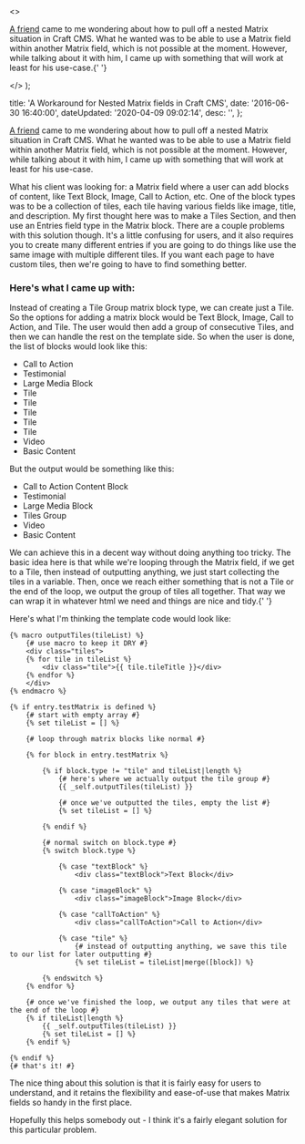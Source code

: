   <>
    <p>
      <a href="http://braddielman.com/">A friend</a> came to me wondering about
      how to pull off a nested Matrix situation in Craft CMS. What he wanted was
      to be able to use a Matrix field within another Matrix field, which is not
      possible at the moment. However, while talking about it with him, I came
      up with something that will work at least for his use-case.{' '}
    </p>
  </>
);


  title: 'A Workaround for Nested Matrix fields in Craft CMS',
  date: '2016-06-30 16:40:00',
  dateUpdated: '2020-04-09 09:02:14',
  desc: '',
};

[A friend](http://braddielman.com/) came to me wondering about how to pull off a nested Matrix situation in Craft CMS. What he wanted was to be able to use a Matrix field within another Matrix field, which is not possible at the moment. However, while talking about it with him, I came up with something that will work at least for his use-case.

What his client was looking for: a Matrix field where a user can add blocks of content, like Text Block, Image, Call to Action, etc. One of the block types was to be a collection of tiles, each tile having various fields like image, title, and description. My first thought here was to make a Tiles Section, and then use an Entries field type in the Matrix block. There are a couple problems with this solution though. It's a little confusing for users, and it also requires you to create many different entries if you are going to do things like use the same image with multiple different tiles. If you want each page to have custom tiles, then we're going to have to find something better.

### Here's what I came up with:

Instead of creating a Tile Group matrix block type, we can create just a Tile. So the options for adding a matrix block would be Text Block, Image, Call to Action, and Tile. The user would then add a group of consecutive Tiles, and then we can handle the rest on the template side. So when the user is done, the list of blocks would look like this:

- Call to Action
- Testimonial
- Large Media Block
- Tile
- Tile
- Tile
- Tile
- Tile
- Video
- Basic Content

But the output would be something like this:

- Call to Action Content Block
- Testimonial
- Large Media Block
- Tiles Group
- Video
- Basic Content

We can achieve this in a decent way without doing anything too tricky. The basic idea here is that while we're looping through the Matrix field, if we get to a Tile, then instead of outputting anything, we just start collecting the tiles in a variable. Then, once we reach either something that is not a Tile or the end of the loop, we output the group of tiles all together. That way we can wrap it in whatever html we need and things are nice and tidy.{' '}

Here's what I'm thinking the template code would look like:

```twig
{% macro outputTiles(tileList) %}
    {# use macro to keep it DRY #}
    <div class="tiles">
    {% for tile in tileList %}
        <div class="tile">{{ tile.tileTitle }}</div>
    {% endfor %}
    </div>
{% endmacro %}

{% if entry.testMatrix is defined %}
    {# start with empty array #}
    {% set tileList = [] %}

    {# loop through matrix blocks like normal #}

    {% for block in entry.testMatrix %}

        {% if block.type != "tile" and tileList|length %}
            {# here's where we actually output the tile group #}
            {{ _self.outputTiles(tileList) }}

            {# once we've outputted the tiles, empty the list #}
            {% set tileList = [] %}

        {% endif %}

        {# normal switch on block.type #}
        {% switch block.type %}

            {% case "textBlock" %}
                <div class="textBlock">Text Block</div>

            {% case "imageBlock" %}
                <div class="imageBlock">Image Block</div>

            {% case "callToAction" %}
                <div class="callToAction">Call to Action</div>

            {% case "tile" %}
                {# instead of outputting anything, we save this tile to our list for later outputting #}
                {% set tileList = tileList|merge([block]) %}

        {% endswitch %}
    {% endfor %}

    {# once we've finished the loop, we output any tiles that were at the end of the loop #}
    {% if tileList|length %}
        {{ _self.outputTiles(tileList) }}
        {% set tileList = [] %}
    {% endif %}

{% endif %}
{# that's it! #}
```

The nice thing about this solution is that it is fairly easy for users to understand, and it retains the flexibility and ease-of-use that makes Matrix fields so handy in the first place.

Hopefully this helps somebody out - I think it's a fairly elegant solution for this particular problem.
